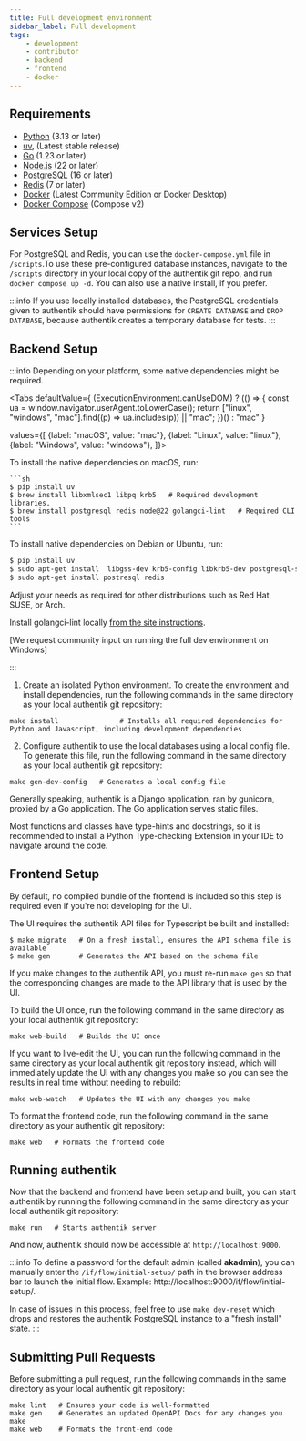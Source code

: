 ```yaml
---
title: Full development environment
sidebar_label: Full development
tags:
    - development
    - contributor
    - backend
    - frontend
    - docker
---
```



## Requirements

- [Python](https://www.python.org/) (3.13 or later)
- [uv](https://docs.astral.sh/uv/getting-started/installation/), (Latest stable release)
- [Go](https://go.dev/) (1.23 or later)
- [Node.js](https://nodejs.org/en) (22 or later)
- [PostgreSQL](https://www.postgresql.org/) (16 or later)
- [Redis](https://redis.io/) (7 or later)
- [Docker](https://www.docker.com/) (Latest Community Edition or Docker Desktop)
- [Docker Compose](https://docs.docker.com/compose/) (Compose v2)

## Services Setup

For PostgreSQL and Redis, you can use the `docker-compose.yml` file in `/scripts`.To use these pre-configured database instances, navigate to the `/scripts` directory in your local copy of the authentik git repo, and run `docker compose up -d`.
You can also use a native install, if you prefer.

:::info
If you use locally installed databases, the PostgreSQL credentials given to authentik should have permissions for `CREATE DATABASE` and `DROP DATABASE`, because authentik creates a temporary database for tests.
:::

## Backend Setup

:::info
Depending on your platform, some native dependencies might be required.

<Tabs
defaultValue={ (ExecutionEnvironment.canUseDOM) ? (() => {
const ua = window.navigator.userAgent.toLowerCase();
return ["linux", "windows", "mac"].find((p) => ua.includes(p)) || "mac";
})() : "mac" }

values={[
{label: "macOS", value: "mac"},
{label: "Linux", value: "linux"},
{label: "Windows", value: "windows"},
]}>

  <TabItem value="mac">
    To install the native dependencies on macOS, run:

    ```sh
    $ pip install uv
    $ brew install libxmlsec1 libpq krb5   # Required development libraries,
    $ brew install postgresql redis node@22 golangci-lint   # Required CLI tools
    ```

</TabItem>

<TabItem value="linux">
To install native dependencies on Debian or Ubuntu, run:

```sh
$ pip install uv
$ sudo apt-get install  libgss-dev krb5-config libkrb5-dev postgresql-server-dev-all
$ sudo apt-get install postresql redis
```

Adjust your needs as required for other distributions such as Red Hat, SUSE, or Arch.

Install golangci-lint locally [from the site
instructions](https://golangci-lint.run/welcome/install/#other-ci).

  </TabItem>

<TabItem value="windows">
    [We request community input on running the full dev environment on Windows]
</TabItem>

</Tabs>

:::

1. Create an isolated Python environment. To create the environment and install dependencies, run the following commands in the same directory as your local authentik git repository:

```shell
make install               # Installs all required dependencies for Python and Javascript, including development dependencies
```

2. Configure authentik to use the local databases using a local config file. To generate this file, run the following command in the same directory as your local authentik git repository:

```shell
make gen-dev-config   # Generates a local config file
```

Generally speaking, authentik is a Django application, ran by gunicorn, proxied by a Go application. The Go application serves static files.

Most functions and classes have type-hints and docstrings, so it is recommended to install a Python Type-checking Extension in your IDE to navigate around the code.

## Frontend Setup

By default, no compiled bundle of the frontend is included so this step is required even if you're not developing for the UI.

The UI requires the authentik API files for Typescript be built and installed:

```
$ make migrate   # On a fresh install, ensures the API schema file is available
$ make gen       # Generates the API based on the schema file
```

If you make changes to the authentik API, you must re-run `make gen` so that the corresponding
changes are made to the API library that is used by the UI.

To build the UI once, run the following command in the same directory as your local authentik git repository:

```shell
make web-build   # Builds the UI once
```

If you want to live-edit the UI, you can run the following command in the same directory as your local authentik git repository instead, which will immediately update the UI with any changes you make so you can see the results in real time without needing to rebuild:

```shell
make web-watch   # Updates the UI with any changes you make
```

To format the frontend code, run the following command in the same directory as your authentik git repository:

```shell
make web   # Formats the frontend code
```

## Running authentik

Now that the backend and frontend have been setup and built, you can start authentik by running the following command in the same directory as your local authentik git repository:

```shell
make run   # Starts authentik server
```

And now, authentik should now be accessible at `http://localhost:9000`.

:::info
To define a password for the default admin (called **akadmin**), you can manually enter the `/if/flow/initial-setup/` path in the browser address bar to launch the initial flow. Example: http://localhost:9000/if/flow/initial-setup/.

In case of issues in this process, feel free to use `make dev-reset` which drops and restores the authentik PostgreSQL instance to a "fresh install" state.
:::

## Submitting Pull Requests

Before submitting a pull request, run the following commands in the same directory as your local authentik git repository:

```shell
make lint   # Ensures your code is well-formatted
make gen    # Generates an updated OpenAPI Docs for any changes you make
make web    # Formats the front-end code
```
